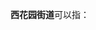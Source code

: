 '''西花园街道'''可以指：
{{PRC admin/disambig|14/02/02/011/000|64/01/05/001/000}}
{{disambig|cat=五字乡级行政区划-街道名消歧义}}